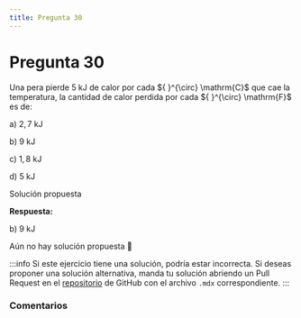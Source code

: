 ```yaml
---
title: Pregunta 30
---
```



# Pregunta 30

<div className="exercise">
Una pera pierde 5 kJ de calor por cada ${ }^{\circ} \mathrm{C}$ que cae la temperatura, la cantidad de calor perdida por cada ${ }^{\circ} \mathrm{F}$ es de:

a) $2,7 \mathrm{~kJ}$

b) $9 \mathrm{~kJ}$

c) $1,8 \mathrm{~kJ}$

d) $5 \mathrm{~kJ}$
</div>

<MDXDetails>
<summary>Solución propuesta</summary>

<div className="exercise">

**Respuesta:**

b) $9 \mathrm{~kJ}$

Aún no hay solución propuesta 🥲
</div>

:::info
Si este ejercicio tiene una solución, podría estar incorrecta. Si deseas proponer una solución alternativa, manda tu solución abriendo
un Pull Request en el [repositorio](https://github.com/crow-rojas/apuntes-fundamentals/pulls) de GitHub con el archivo
`.mdx` correspondiente.
:::

</MDXDetails>

### Comentarios

<Disqus
  url="https://crow-rojas.github.io/apuntes-fundamentals/docs/science/thermodynamics/exercises/2018-2/p30"
  identifier="docs/science/thermodynamics/exercises/2018-2/p30"
  title="2018-2 Termodinámica - Pregunta 30"
/>
